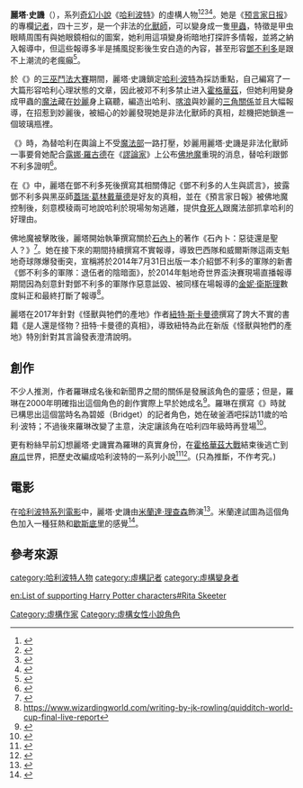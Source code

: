 {{in-universe|time=2014-09-26T03:56:10+00:00}}
{{noteTA
|T=zh-hans:丽塔·斯基特; zh-hant:麗塔·史譏
|G1=哈利波特
}}
{{哈利·波特人物|
bgcolor=Yellow|
fgcolor=#000|
名字=-{丽塔·斯基特}-<br>-{麗塔·史譏}-|
gender=[[女性|女性]]|
hair= 金色|
house=[[史萊哲林|史萊哲林]]|
loyalty= 自己|
portrayer = [[米蘭達·理查森|米蘭達·理查森]]| 
appearance=《{{哈利波特4}}》
}}
'''麗塔·史譏'''（{{lang-en|'''Rita Skeeter'''}}），系列[[奇幻小說|奇幻小說]]《[[哈利波特|哈利波特]]》的虛構人物<ref>{{Cite web|url=http://news.qq.com/original/dujiabianyi/harrypotterdailyprophet.html|title=从《哈利·波特》看魔法界的报业发展情况|accessdate=2018-06-12|date=2016-08-25|publisher=腾讯新闻|archive-date=2018-06-12|archive-url=https://web.archive.org/web/20180612143523/http://news.qq.com/original/dujiabianyi/harrypotterdailyprophet.html|dead-url=no}}</ref><ref>{{Cite web|url=http://www.ign.com/articles/2010/11/03/the-top-10-harry-potter-characters|title=The Top 10 Harry Potter Characters|accessdate=2018-06-20|date=2010-11-03|last=Utichi|first=Joe|work=IGN|language=en-US|archive-date=2013-07-21|archive-url=https://web.archive.org/web/20130721045133/http://www.ign.com/articles/2010/11/03/the-top-10-harry-potter-characters|dead-url=no}}</ref><ref>{{Cite news|url=https://www.radiotimes.com/news/2016-02-22/did-you-notice-jk-rowlings-clever-hints-at-rita-skeeters-secret-identity/|title=Did you notice JK Rowling’s clever hints at Rita Skeeter’s secret identity?|author=|date=2016-02-22|newspaper=Radio Times|accessdate=2018-06-12|language=en|archive-date=2018-06-12|archive-url=https://web.archive.org/web/20180612142103/https://www.radiotimes.com/news/2016-02-22/did-you-notice-jk-rowlings-clever-hints-at-rita-skeeters-secret-identity/|dead-url=no}}</ref><ref>{{Cite news|url=http://www.mtv.com/news/2688212/harry-potter-rita-skeeter-truth/|title=9 Times Rita Skeeter Actually Told The Truth|author=|date=2015-12-15|newspaper=MTV News|accessdate=2018-06-12|language=en|archive-date=2018-06-12|archive-url=https://web.archive.org/web/20180612140142/http://www.mtv.com/news/2688212/harry-potter-rita-skeeter-truth/|dead-url=no}}</ref>。她是《[[预言家日报|预言家日报]]》的專欄[[记者|记者]]，四十三岁，是一个非法的[[化獸師|化獸師]]，可以變身成一隻[[甲蟲|甲蟲]]，特徵是甲虫眼睛周围有與她眼鏡相似的圖案，她利用這項變身術暗地打探許多情報，並將之納入報導中，但這些報導多半是捕風捉影後生安白造的內容，甚至形容[[鄧不利多|鄧不利多]]是跟不上潮流的老瘋癲<ref>{{Cite web|url=https://www.pottermore.com/features/in-defence-of-rita-skeeter|title=In defence of Rita Skeeter|accessdate=2018-06-12|publisher=Pottermore|archive-date=2018-06-12|archive-url=https://web.archive.org/web/20180612140640/https://www.pottermore.com/features/in-defence-of-rita-skeeter|dead-url=no}}</ref>。

於《{{哈利波特4}}》的[[三巫鬥法大賽|三巫鬥法大賽]]期間，麗塔·史譏鎖定[[哈利·波特_(角色)|哈利·波特]]為採訪重點，自己編寫了一大篇形容哈利心理狀態的文章，因此被邓不利多禁止进入[[霍格華茲|霍格華茲]]，但她利用變身成甲蟲的[[魔法|魔法]]藏在[[妙麗·格蘭傑|妙麗]]身上竊聽，編造出哈利、[[維克多·喀浪|喀浪]]與妙麗的[[三角關係|三角關係]]並且大幅報導，在招惹到妙麗後，被細心的妙麗發現她是非法化獸師的真相，趁機把她鎖進一個玻璃瓶裡。

《{{哈利波特5}}》時，為替哈利在輿論上不受[[魔法部|魔法部]]一路打壓，妙麗用麗塔·史譏是非法化獸師一事要脅她配合[[露娜·羅古德|露娜·羅古德]]在《[[哈利波特中的新聞媒體#謬論家|謬論家]]》上公布[[佛地魔|佛地魔]]重現的消息，替哈利跟鄧不利多證明<ref>{{Cite book|title=哈利波特——鳳凰會的密令 （下）|last=J·K·罗琳|publisher=[[皇冠文化|皇冠文化]]|year=2003年10月|isbn=957-33-1986-1|location=臺北}}</ref>。

在《{{哈利波特7}}》中，麗塔在鄧不利多死後撰寫其相關傳記《鄧不利多的人生與謊言》，披露鄧不利多與黑巫師[[蓋瑞·葛林戴華德|蓋瑞·葛林戴華德]]是好友的真相，並在《預言家日報》被佛地魔控制後，刻意模稜兩可地說哈利於現場匆匆逃離，提供[[食死人|食死人]]跟魔法部抓拿哈利的好理由。

佛地魔被擊敗後，麗塔開始執筆撰寫關於[[石內卜|石內卜]]的著作《石內卜：惡徒還是聖人？》<ref>{{Cite web|url=http://www.accio-quote.org/articles/2007/0730-bloomsbury-chat.html|title=J.K. Rowling and the Live Chat, Bloomsbury.com, July 30, 2007 (2.00-3.00pm BST).|accessdate=2018-06-20|archive-date=2018-01-24|archive-url=https://web.archive.org/web/20180124052321/http://www.accio-quote.org/articles/2007/0730-bloomsbury-chat.html|dead-url=yes}}</ref>。她在接下來的期間持續撰寫不實報導，導致巴西隊和威爾斯隊這兩支魁地奇球隊爆發衝突，宣稱將於2014年7月31日出版一本介紹鄧不利多的軍隊的新書《鄧不利多的軍隊：退伍者的陰暗面》，於2014年魁地奇世界盃決賽現場直播報導期間因為刻意針對鄧不利多的軍隊作惡意詆毀、被同樣在場報導的[[金妮·衛斯理|金妮·衛斯理]]數度糾正和最終打斷了報導<ref>https://www.wizardingworld.com/writing-by-jk-rowling/quidditch-world-cup-final-live-report</ref>。

麗塔在2017年針對《怪獸與牠們的產地》作者[[紐特·斯卡曼德|紐特·斯卡曼德]]撰寫了誇大不實的書籍《是人還是怪物？扭特·卡曼德的真相》，導致紐特為此在新版《怪獸與牠們的產地》特別針對其言論發表澄清說明。

== 創作 ==
不少人推測，作者羅琳成名後和新聞界之間的關係是發展該角色的靈感；但是，羅琳在2000年明確指出這個角色的創作實際上早於她成名<ref>{{Cite web|url=http://www.scholastic.com/harrypotter/books/author/interview2.htm|title=Harry Potter: Meet J.K. Rowling|accessdate=2018-06-20|date=2009-10-15|publisher=Scholastic|deadurl=yes|archiveurl=https://web.archive.org/web/20091015031832/http://www.scholastic.com/harrypotter/books/author/interview2.htm|archivedate=2009-10-15|df=}}</ref>。羅琳在撰寫《{{哈利波特1}}》時就已構思出這個當時名為碧姬（Bridget）的記者角色，她在破釜酒吧採訪11歲的哈利·波特；不過後來羅琳改變了主意，決定讓該角在哈利四年級時再登場<ref>{{Cite web|title=2004: Accio Quote!, the largest archive of J.K. Rowling interviews on the web|url=http://www.accio-quote.org/articles/2004/0804-ebf.htm|accessdate=2019-02-23|publisher=Accio Quote!|archive-date=2007-10-25|archive-url=https://web.archive.org/web/20071025062821/http://www.accio-quote.org/articles/2004/0804-ebf.htm|dead-url=no}}</ref>。

更有粉絲早前幻想麗塔·史譏實為羅琳的真實身份，在[[霍格華茲大戰|霍格華茲大戰]]結束後逃亡到[[麻瓜|麻瓜]]世界，把歷史改編成哈利波特的一系列小說<ref>{{Cite web|title=8 Ridiculous Theories That Will Change How You Read Harry Potter|url=https://time.com/3997347/jk-rowling-harry-potter-theories/|accessdate=2019-08-14|date=2019-07-17|publisher=Time|language=en|archive-date=2019-06-12|archive-url=https://web.archive.org/web/20190612111524/http://time.com/3997347/jk-rowling-harry-potter-theories/|dead-url=no}}</ref><ref>{{Cite web|title=5 Magical Harry Potter Facts Even A True Potterhead Won't Know|url=https://thedigitalweekly.com/2019/07/17/5-magical-harry-potter-facts-even-a-true-potterhead-wont-know/|accessdate=2019-08-14|date=2019-07-17|work=The Digital Weekly|language=en-US|archive-url=https://web.archive.org/web/20190814105935/https://thedigitalweekly.com/2019/07/17/5-magical-harry-potter-facts-even-a-true-potterhead-wont-know/|archive-date=2019-08-14|dead-url=yes}}</ref>。(只為推斷，不作考究。)

== 電影 ==
在[[哈利波特系列電影|哈利波特系列電影]]中，麗塔·史譏由[[米蘭達·理查森|米蘭達·理查森]]飾演<ref>{{Cite news|url=https://www.independent.co.uk/arts-entertainment/films/features/miranda-richardson-interview-with-a-stranger-479693.html|title=Miranda Richardson: Interview with a stranger|date=2006-05-26|newspaper=The Independent|accessdate=2018-06-12|language=en-GB|archive-date=2018-06-13|archive-url=https://web.archive.org/web/20180613011158/https://www.independent.co.uk/arts-entertainment/films/features/miranda-richardson-interview-with-a-stranger-479693.html|dead-url=no}}</ref>。米蘭達試圖為這個角色加入一種狂熱和[[歇斯底里|歇斯底里]]的感覺<ref name="布萊恩·西布利">{{Cite book|title=哈利波特電影魔法書：八部電影幕後製作全記錄|last=[[布萊恩·希伯理|布萊恩·西布利]]|publisher=佳魁文化|year=2014年10月|isbn=978-986-5712-89-1|location=臺北}}</ref>。

==參考來源==
{{Reflist|2}}

{{harrypotter}}
{{DEFAULTSORT:Skeeter, Rita}}
[[category:哈利波特人物|category:哈利波特人物]]
[[category:虛構記者|category:虛構記者]]
[[category:虛構變身者|category:虛構變身者]]
[[Category:虛構作家|Category:虛構作家]]
[[Category:虛構女性小說角色|Category:虛構女性小說角色]]

[[en:List_of_supporting_Harry_Potter_characters#Rita_Skeeter|en:List of supporting Harry Potter characters#Rita Skeeter]]